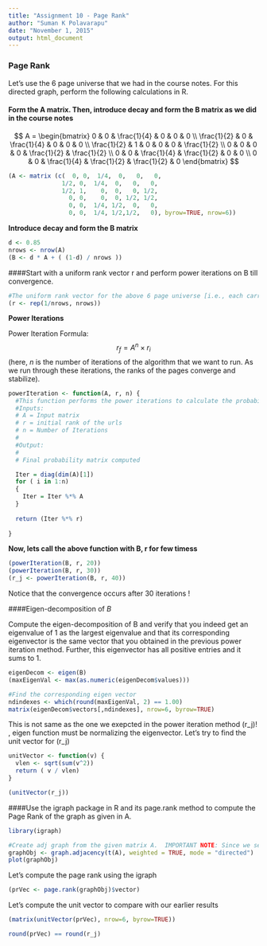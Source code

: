 ```yaml
---
title: "Assignment 10 - Page Rank"
author: "Suman K Polavarapu"
date: "November 1, 2015"
output: html_document
---
```


### Page Rank

Let's use the 6 page universe that we had in the course notes. For this directed graph, perform the following calculations in R.

#### Form the A matrix. Then, introduce decay and form the B matrix as we did in the course notes

$$
A = \begin{bmatrix}
0 & 0 & \frac{1}{4} & 0 & 0 & 0 \\ 
\frac{1}{2} & 0 & \frac{1}{4} & 0 & 0 & 0 \\ 
\frac{1}{2} & 1 & 0 & 0 & 0 & \frac{1}{2} \\ 
0 & 0 & 0 & 0 & \frac{1}{2} & \frac{1}{2} \\
0 & 0 & \frac{1}{4} & \frac{1}{2} & 0 & 0 \\
0 & 0 & \frac{1}{4} & \frac{1}{2} & \frac{1}{2} & 0
\end{bmatrix}
$$

```r
(A <- matrix (c(  0, 0,  1/4,  0,   0,   0,
               1/2, 0,  1/4,  0,   0,   0,
               1/2, 1,    0,  0,   0, 1/2,
                 0, 0,    0,  0, 1/2, 1/2,
                 0, 0,  1/4, 1/2,  0,   0,
                 0, 0,  1/4, 1/2,1/2,   0), byrow=TRUE, nrow=6))

```


__Introduce decay and form the B matrix__

```r
d <- 0.85
nrows <- nrow(A)
(B <- d * A + ( (1-d) / nrows ))
```

####Start with a uniform rank vector r and perform power iterations on B till convergence.

```r
#The uniform rank vector for the above 6 page universe [i.e., each carrying the equal probability ]
(r <- rep(1/nrows, nrows))
```

__Power Iterations__

Power Iteration Formula: $$ r_f = A^n \times r_i $$ (here,  $n$ is the number of iterations of the algorithm that we want to run. As we run through these iterations, the ranks of the pages converge and stabilize).


```r
powerIteration <- function(A, r, n) {
  #This function performs the power iterations to calculate the probability of landing on a given page.
  #Inputs:
  # A = Input matrix
  # r = initial rank of the urls
  # n = Number of Iterations
  #
  #Output:
  #
  # Final probability matrix computed

  Iter = diag(dim(A)[1])
  for ( i in 1:n)
  {
    Iter = Iter %*% A
  }
  
  return (Iter %*% r)
  
}

```

__Now, lets call the above function with B, r for few timess__

```r
(powerIteration(B, r, 20))
(powerIteration(B, r, 30))
(r_j <- powerIteration(B, r, 40))
```

Notice that the convergence occurs after 30 iterations !

####Eigen-decomposition of $B$

Compute the eigen-decomposition of B and verify that you indeed get an eigenvalue of 1 as the largest eigenvalue and that its corresponding eigenvector is the same vector that you obtained in the previous power iteration method. Further, this eigenvector has all positive entries and it sums to 1.

```r
eigenDecom <- eigen(B)
(maxEigenVal <- max(as.numeric(eigenDecom$values)))

#Find the corresponding eigen vector
ndindexes <- which(round(maxEigenVal, 2) == 1.00)
matrix(eigenDecom$vectors[,ndindexes], nrow=6, byrow=TRUE)

```

This is not same as the one  we exepcted in the power iteration method (r_j)! , eigen function must be normalizing the eigenvector.
Let's try to find the unit vector for (r_j)

```r
unitVector <- function(v) {
  vlen <- sqrt(sum(v^2))
  return ( v / vlen)
}

(unitVector(r_j))

```

####Use the igraph package in R and its page.rank method to compute the Page Rank of the graph as given in A.

```r

library(igraph)

#Create adj graph from the given matrix A.  IMPORTANT NOTE: Since we set each column as vertex, we need to transpose the matrix A.
graphObj <- graph.adjacency(t(A), weighted = TRUE, mode = "directed")
plot(graphObj)
```

Let's compute the page rank using the igraph

```r
(prVec <- page.rank(graphObj)$vector)

```

Let's compute the unit vector to compare with our earlier results

```r
(matrix(unitVector(prVec), nrow=6, byrow=TRUE))

round(prVec) == round(r_j)
```
